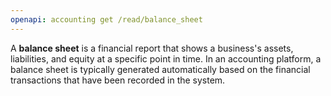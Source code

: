 ```yaml
---
openapi: accounting get /read/balance_sheet
---
```


A **balance sheet** is a financial report that shows a business's assets, liabilities, and equity at a specific point in time. In an accounting platform, a balance sheet is typically generated automatically based on the financial transactions that have been recorded in the system.

